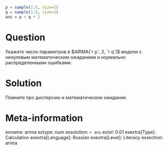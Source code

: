 ```r
p = sample(1:5, size=1)
q = sample(1:5, size=1)
ans = p + q + 2
```

Question
========

Укажите число параметров в $ARIMA(`r p`, 2, `r q`)$ модели с ненулевым математическим ожиданием и нормально распределенными ошибками. 

Solution
========

Помните про дисперсию и математическое ожидание. 

Meta-information
================
exname: arima
extype: num
exsolution: `r ans`
extol: 0.01
exextra[Type]: Calculation
exextra[Language]: Russian
exextra[Level]: Literacy
exsection: arima
